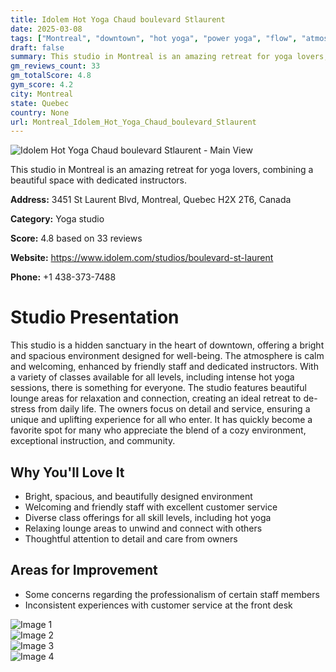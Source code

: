 ```yaml
---
title: Idolem Hot Yoga Chaud boulevard Stlaurent
date: 2025-03-08
tags: ["Montreal", "downtown", "hot yoga", "power yoga", "flow", "atmosphere", "size", "Montreal"]  
draft: false
summary: This studio in Montreal is an amazing retreat for yoga lovers, combining a beautiful space with dedicated instructors.
gm_reviews_count: 33
gm_totalScore: 4.8
gym_score: 4.2
city: Montreal
state: Quebec
country: None
url: Montreal_Idolem_Hot_Yoga_Chaud_boulevard_Stlaurent
---
```


<div className="aspect-[16/9] relative my-8">
  <img 
    src="https://lh5.googleusercontent.com/p/AF1QipNUn91KfCHPLn29Z3ftzSMvj842IHj-58RIV70y=w1920-h1080-k-no"
    alt="Idolem Hot Yoga Chaud boulevard Stlaurent - Main View"
    className="object-cover absolute inset-0 w-full h-full rounded-lg"
  />
</div>

This studio in Montreal is an amazing retreat for yoga lovers, combining a beautiful space with dedicated instructors.

**Address:** 3451 St Laurent Blvd, Montreal, Quebec H2X 2T6, Canada

**Category:** Yoga studio

**Score:** 4.8 based on 33 reviews

**Website:** https://www.idolem.com/studios/boulevard-st-laurent

**Phone:** +1 438-373-7488

# Studio Presentation

This studio is a hidden sanctuary in the heart of downtown, offering a bright and spacious environment designed for well-being. The atmosphere is calm and welcoming, enhanced by friendly staff and dedicated instructors. With a variety of classes available for all levels, including intense hot yoga sessions, there is something for everyone. The studio features beautiful lounge areas for relaxation and connection, creating an ideal retreat to de-stress from daily life. The owners focus on detail and service, ensuring a unique and uplifting experience for all who enter. It has quickly become a favorite spot for many who appreciate the blend of a cozy environment, exceptional instruction, and community.

## Why You'll Love It

- Bright, spacious, and beautifully designed environment
- Welcoming and friendly staff with excellent customer service
- Diverse class offerings for all skill levels, including hot yoga
- Relaxing lounge areas to unwind and connect with others
- Thoughtful attention to detail and care from owners

## Areas for Improvement

- Some concerns regarding the professionalism of certain staff members
- Inconsistent experiences with customer service at the front desk

<div className="grid grid-cols-1 xl:grid-cols-2 gap-4 my-8">
<div className="aspect-[4/3] relative"><img src="https://lh5.googleusercontent.com/p/AF1QipMAEiYKXjTHfiRTC2xTum1xzHaqDwJ3Iw0Go_tj=w1920-h1080-k-no" alt="Image 1" className="object-cover absolute inset-0 w-full h-full rounded-lg" /></div>
<div className="aspect-[4/3] relative"><img src="https://lh3.googleusercontent.com/p/AF1QipNVDKyyRy_soserHG8mdzkJqBGdNqG_2Vjh71K4=w1920-h1080-k-no-pi-10-ya229.21223-ro-0-fo100" alt="Image 2" className="object-cover absolute inset-0 w-full h-full rounded-lg" /></div>
<div className="aspect-[4/3] relative"><img src="https://lh3.googleusercontent.com/p/AF1QipOygqh68LatHvR_vHPqRpitKjJjD2gQv5t1y2CG=w1920-h1080-k-no-pi-0-ya242.20992-ro-0-fo100" alt="Image 3" className="object-cover absolute inset-0 w-full h-full rounded-lg" /></div>
<div className="aspect-[4/3] relative"><img src="https://lh3.googleusercontent.com/p/AF1QipOMuVSuRekn3TpnILGP0RmKZKei5fTPziKVgFOL=w1920-h1080-k-no-pi-0-ya47.901512-ro-0-fo100" alt="Image 4" className="object-cover absolute inset-0 w-full h-full rounded-lg" /></div>
</div>